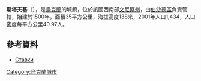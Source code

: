 {{refimprove|time=2020-03-09T13:09:01+00:00}}
{{coord|48|22|55|N|29|46|49|E|scale:30000|display=title}}

'''斯塔夫基'''（{{lang-uk|Ставки}}），是[[烏克蘭|烏克蘭]]的城鎮，位於該國西南部[[文尼察州|文尼察州]]，由[[伯沙德區|伯沙德區]]負責管轄，始建於1500年，面積35平方公里，海拔高度138米，2001年人口1,434，人口密度每平方公里40.97人。

==參考資料==
*[http://w1.c1.rada.gov.ua/pls/z7503/A005?rdat1=01.04.2014&rf7571=1498 Ставки] {{Wayback|url=http://w1.c1.rada.gov.ua/pls/z7503/A005?rdat1=01.04.2014&rf7571=1498 |date=20210601061655 }}

{{Ukraine-geo-stub}}
[[Category:烏克蘭城市|Category:烏克蘭城市]]